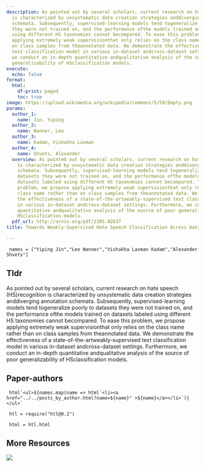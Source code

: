 ```yaml
---
description: As pointed out by several scholars, current research on hate speech (HS)recognition
  is characterized by unsystematic data creation strategies anddiverging annotation
  schemata. Subsequently, supervised-learning models tend togeneralize poorly to datasets
  they were not trained on, and the performance ofthe models trained on datasets labeled
  using different HS taxonomies cannot becompared. To ease this problem, we propose
  applying extremely weak supervisionthat only relies on the class name rather than
  on class samples from theannotated data. We demonstrate the effectiveness of a state-of-the-artweakly-supervised
  text classification model in various in-dataset andcross-dataset settings. Furthermore,
  we conduct an in-depth quantitative andqualitative analysis of the source of poor
  generalizability of HSclassification models.
execute:
  echo: false
format:
  html:
    df-print: paged
    toc: true
image: https://upload.wikimedia.org/wikipedia/commons/5/59/Empty.png
params:
  author_1:
    name: Jin, Yiping
  author_2:
    name: Wanner, Leo
  author_3:
    name: Kadam, Vishakha Laxman
  author_4:
    name: Shvets, Alexander
  overview: As pointed out by several scholars, current research on hate speech (HS)recognition
    is characterized by unsystematic data creation strategies anddiverging annotation
    schemata. Subsequently, supervised-learning models tend togeneralize poorly to
    datasets they were not trained on, and the performance ofthe models trained on
    datasets labeled using different HS taxonomies cannot becompared. To ease this
    problem, we propose applying extremely weak supervisionthat only relies on the
    class name rather than on class samples from theannotated data. We demonstrate
    the effectiveness of a state-of-the-artweakly-supervised text classification model
    in various in-dataset andcross-dataset settings. Furthermore, we conduct an in-depth
    quantitative andqualitative analysis of the source of poor generalizability of
    HSclassification models.
  pdf_url: http://arxiv.org/pdf/2305.02637
title: Towards Weakly-Supervised Hate Speech Classification Across Datasets

---
```

```ojs

 names = ["Yiping Jin","Leo Wanner","Vishakha Laxman Kadam","Alexander Shvets"] 

``` 

## Tldr 
As pointed out by several scholars, current research on hate speech (HS)recognition is characterized by unsystematic data creation strategies anddiverging annotation schemata. Subsequently, supervised-learning models tend togeneralize poorly to datasets they were not trained on, and the performance ofthe models trained on datasets labeled using different HS taxonomies cannot becompared. To ease this problem, we propose applying extremely weak supervisionthat only relies on the class name rather than on class samples from theannotated data. We demonstrate the effectiveness of a state-of-the-artweakly-supervised text classification model in various in-dataset andcross-dataset settings. Furthermore, we conduct an in-depth quantitative andqualitative analysis of the source of poor generalizability of HSclassification models.

## Paper-authors

```ojs

 html`<ul>${names.map(name => html`<li><a href="../../posts_by_author.html?name=${name}" >${name}</a></li>`)}</ul>` 

``` 

```ojs

 htl = require("htl@0.2") 

``` 

```ojs

 html = htl.html 

``` 

## More Resources
[![](https://img.shields.io/badge/PDF-green?style=flat)]({{< meta params.pdf_url >}})
